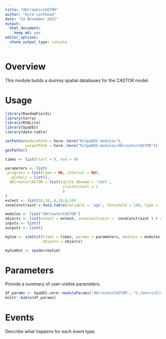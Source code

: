 ```yaml
---
title: "dbCreatorCASTOR"
author: "Kyle Lochhead"
date: "24 November 2022"
output:
  html_document:
    keep_md: yes
editor_options:
  chunk_output_type: console
---
```

# Overview

This module builds a dummy spatial databases for the CASTOR model.

# Usage

```r
library(RandomFields)
library(terra)
library(RSQLite)
library(SpaDES)
library(data.table)

setPaths(modulePath = here::here("R/SpaDES-modules"),
         outputPath = here::here("R/SpaDES-modules/dbCreatorCASTOR"))
getPaths()

times <- list(start = 0, end = 0)

parameters <- list(
.progress = list(type = NA, interval = NA),
  .globals = list(),
  dbCreatorCASTOR = list(sqlite_dbname = 'test',
                          clusterLevel = 1
                          )
)
extent <- list(10,10, 0,10,0,10)
zoneConstraint = data.table(variable = 'age', threshold = 140, type = 'ge', percentage = 50)

modules <- list("dbCreatorCASTOR")
objects <- list(extent = extent, zoneConstraint =  zoneConstraint ) # set various sizes landscapes
inputs <- list()
outputs <- list()

mySim <- simInit(times = times, params = parameters, modules = modules,
                 objects = objects)

mySimOut <- spades(mySim)
```

# Parameters

Provide a summary of user-visible parameters.

```r
df_params <- SpaDES.core::moduleParams("dbCreatorCASTOR", "C:/Users/klochhea/clus/R/SpaDES-modules")
knitr::kable(df_params)
```

# Events

Describe what happens for each event type.

